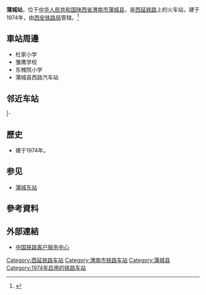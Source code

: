 {{noteTA
|1=zh-cn:始发车次; zh-hk:列車班次;
|2=zh-cn:车次; zh-hk:班次;
}}
{{Infobox China railway station 
|车站名称 = 蒲城站
|图片 = 
|图片介绍 = 
|其他名称 = 
|车站拼音 = Pucheng
|英文名称 = Pucheng Railway Station
|车站代码 = 
|电报码 = PCY
|拼音码 = PCH
|车站地址 = [[陕西省|陕西省]][[渭南市|渭南市]][[蒲城县|蒲城县]]
|归属 = [[西安铁路局|西安铁路局]]
|车站等级 = [[三等站_(中铁)|三等站]]
|线路 = [[西延铁路|西延铁路]]
|月台数目 = 
|股道数目 = 
}}
'''蒲城站'''，位于[[中华人民共和国|中华人民共和国]][[陕西省|陕西省]][[渭南市|渭南市]][[蒲城县|蒲城县]]，是[[西延铁路|西延铁路]]上的火车站，建于1974年，由[[西安铁路局|西安铁路局]]管辖。<ref>{{Cite web |url=http://search.huochepiao.com/huochezhan/jieshao/2743.htm |title=蒲城火车站介绍 |access-date=2017-01-10 |archive-date=2017-01-10 |archive-url=https://web.archive.org/web/20170110163719/http://search.huochepiao.com/huochezhan/jieshao/2743.htm |dead-url=no }}</ref>
==車站周邊==
* 杜家小学
* 雏鹰学校
* 东槐院小学
* 蒲城县西路汽车站

==邻近车站==
{{start rail box|[[File:China_Railways.svg|16px]] [[中国铁路|中国铁路]]}}
{{s-inop|[[集北站|集北站]]}}
{{s-line|[[西延铁路|西延铁路]]}}
{{s-inop|[[杜赵站|杜赵站]]}}
|-
{{new system|铜川矿务局铁运公司}}
{{s-inop|[[蒲城北站|蒲城北站]]|{{站|铜川东}}方向}}
{{s-line|[[铜蒲铁路|铜蒲铁路]]}}
{{Terminus}}
{{end box}}

==歷史==
* 建于1974年。
==参见==
*[[蒲城东站|蒲城东站]]

==參考資料==
{{reflist}}
==外部連結==
* [http://www.12306.cn/mormhweb/ 中国铁路客户服务中心] {{Wayback|url=http://www.12306.cn/mormhweb/ |date=20180205163941 }}
{{铁路车站小作品}}
{{陕西小作品}}
{{西延铁路}}
[[Category:西延铁路车站|Category:西延铁路车站]]
[[Category:渭南市铁路车站|Category:渭南市铁路车站]]
[[Category:蒲城县|Category:蒲城县]]
[[Category:1974年启用的铁路车站|Category:1974年启用的铁路车站]]